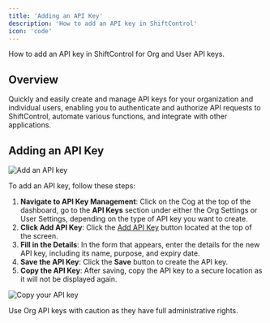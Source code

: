 ```yaml
---
title: 'Adding an API Key'
description: 'How to add an API key in ShiftControl'
icon: 'code'
---
```



<p style={{fontSize: "large"}}>How to add an API key in ShiftControl for Org and User API keys.</p>

## Overview

Quickly and easily create and manage API keys for your organization and individual users, enabling you to authenticate and authorize API requests to ShiftControl, automate various functions, and integrate with other applications.

## Adding an API Key


<img
    src="/img/ShiftControl/API/new-api-key.png"
    alt="Add an API key"
/>


To add an API key, follow these steps:

1. **Navigate to API Key Management**: Click on the Cog at the top of the dashboard, go to the **API Keys** section under either the Org Settings or User Settings, depending on the type of API key you want to create.
2. **Click Add API Key**: Click the [Add API Key](/using-shiftcontrol/API/Adding-an-api-key) button located at the top of the screen.
3. **Fill in the Details**: In the form that appears, enter the details for the new API key, including its name, purpose, and expiry date.
4. **Save the API Key**: Click the **Save** button to create the API key.
5. **Copy the API Key**: After saving, copy the API key to a secure location as it will not be displayed again.

<img
    src="/img/ShiftControl/API/new-api-key-copy.png"
    alt="Copy your API key"
/>


<Admonition type="warning">
    Use Org API keys with caution as they have full administrative rights.
</Admonition>
